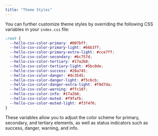 ```yaml
---
title: "Theme Styles"
---
```


You can further customize theme styles by overriding the following CSS variables in your `index.css` file:

```css
:root {
  --hello-csv-color-primary: #007bff;
  --hello-csv-color-primary-light: #66b3ff;
  --hello-csv-color-primary-extra-light: #cce7ff;
  --hello-csv-color-secondary: #6c757d;
  --hello-csv-color-tertiary: #17a2b8;
  --hello-csv-color-tertiary-light: #5bc0de;
  --hello-csv-color-success: #28a745;
  --hello-csv-color-danger: #dc3545;
  --hello-csv-color-danger-light: #f5c6cb;
  --hello-csv-color-danger-extra-light: #f8d7da;
  --hello-csv-color-warning: #ffc107;
  --hello-csv-color-info: #17a2b8;
  --hello-csv-color-muted: #f9fafb;
  --hello-csv-color-muted-light: #f3f4f6;
}
```

These variables allow you to adjust the color scheme for primary, secondary, and tertiary elements, as well as status indicators such as success, danger, warning, and info.